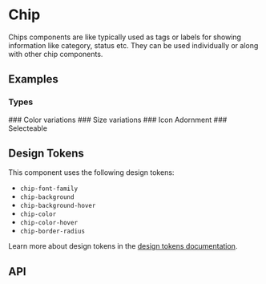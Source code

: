 
<Meta title="Docs/Components/Elements/Chip" />

# Chip
Chips components are like typically used as tags or labels for showing information like category, status etc. They can be used individually or
along with other chip components.

## Examples
### Types
<Canvas sourceState="shown" of={ChipStories.Variants} />
### Color variations
<Canvas of={ChipStories.Colors} />
### Size variations
<Canvas of={ChipStories.Sizes} />
### Icon Adornment
<Canvas of={ChipStories.Adornment} />
### Selecteable
<Canvas of={ChipStories.Selectable} />

## Design Tokens
This component uses the following design tokens:

- `chip-font-family`
- `chip-background`
- `chip-background-hover`
- `chip-color`
- `chip-color-hover`
- `chip-border-radius`

Learn more about design tokens in the [design tokens documentation](?path=/story/docs-design-tokens-getting-started--page).

## API

[//]: # (<ArgsTable of={Chip} />)
